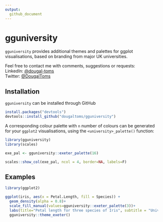 ```yaml
---
output:
  github_document
---
```


<!-- README.md is generated from README.Rmd. Please edit that file -->

# gguniversity

`gguniversity` provides additional themes and palettes for ggplot visualisations, based on branding from major UK universities. 

Feel free to contact me with comments, suggestions or requests: <br />
LinkedIn: [@dougal-toms](https://www.linkedin.com/in/dougal-toms/)<br />
Twitter: [@DougalToms](https://www.twitter.com/DougalToms)

## Installation

`gguniversity` can be installed through GitHub 
```r
install.packages("devtools")
devtools::install_github("dougaltoms/gguniversity")
```

A corresponding colour palette with `n` number of colours can be generated for your `ggplot2` visualisations, using the `<university>_palette()` function:

```r
library(gguniversity)
library(scales)

exe_pal <- gguniversity::exeter_palette(16)

scales::show_col(exe_pal, ncol = 4, border=NA, labels=F)
```

## Examples

```r
library(ggplot2)

ggplot(iris, aes(x = Petal.Length, fill = Species)) +
  geom_density(alpha = 0.8)+
  scale_fill_manual(values=gguniversity::exeter_palette(3))+
  labs(title="Petal length for three species of Iris", subtitle = "University of Exeter")+
  gguniversity::theme_exeter()
```
